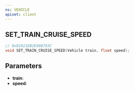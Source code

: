 ```yaml
---
ns: VEHICLE
apiset: client
---
```

## SET_TRAIN_CRUISE_SPEED

```c
// 0x01021EB2E96B793C
void SET_TRAIN_CRUISE_SPEED(Vehicle train, float speed);
```


## Parameters
* **train**:
* **speed**: